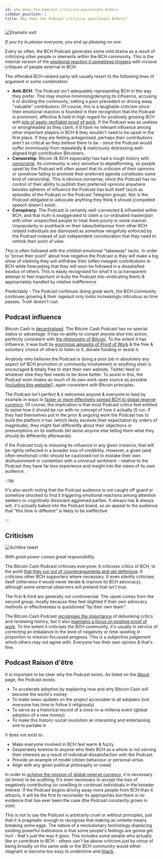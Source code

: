 ```yaml
---
id: why-does-the-podcast-criticise-passionate-bchers
sidebar_position: 2
title: Why does the Podcast criticise passionate BCHers?
---
```



<img src={dramaticExitUrl} alt="Dramatic exit" />

_If you try to please everyone, you end up pleasing no one._

Every so often, the BCH Podcast generates some mild drama as a result of criticising other people or elements within the BCH community. This is the internal version of the [emotional reaction it sometimes triggers](/faqs/BCH-vs-BTC/cant-bch-just-get-over-it) with incisive critiques of people external to BCH.

The offended BCH-related party will usually resort to the following lines of argument in some combination:

- **Anti-BCH**: The Podcast isn't adequately representing BCH in the way they prefer. This may involve minimising/denying its influence, accusing it of dividing the community, setting a poor precedent or driving away "valuable" contributors. Of course, this is a laughable criticism since their emotional reaction is founded in their recognition that the Podcast is prominent, effective & held in high regard for positively growing BCH with [lots of easily verifiable proof of work](/proof-of-work). If the Podcast was as useless or wrongheaded as they claim, it'd have no relevant influence among other important players in BCH & they wouldn't need to be upset in the first place. If they are feeling antagonised, perhaps their contributions aren't as critical as they believe them to be - since the Podcast would suffer enormously from repeatedly & maliciously distressing well-aligned high contribution Bitcoiners.
- **Censorship**: Bitcoin (& BCH especially) has had a rough history with [censorship](/faqs/BCH-vs-BTC/why-is-there-so-much-censorship-in-btc). Its community is very sensitive to deplatforming, so people upset by the Podcast will often assert that its criticism of their opinions or somehow failing to promote their preferred agenda constitutes some kind of censorship. This is obvious nonsense, since the Podcast has no control of their ability to publish their preferred opinions anywhere besides spheres of influence the Podcast has built itself (such as episodes of the Podcast or the Podcast Telegram group). Nor is the Podcast obligated to advocate anything they think it should (compelled speech doesn't exist).
- **Conspiracy**: The Podcast is certainly well-connected & influential within BCH, and that truth is exaggerated to claim a co-ordinated masterplan with other unspecified people to treat them poorly in some manner. Unpopularity or pushback on their takes/behaviour from other BCH related individuals are dismissed as somehow vengefully enforced by the Podcast instead of just independent corroboration that they need to rethink their point of view.

This is often followed with the childish emotional "takeaway" tactic. In order to "prove their point" about how negative the Podcast is they will make a big show of claiming they will withdraw their (often meagre) contributions to BCH while forecasting that they will soon be followed in a dissatisfied exodus of others. This is easily recognised for what it is (a transparent attempt to feel important or bully the Podcast into vindicating them) & appropriately handled by relative indifference.

Predictably - The Podcast continues doing great work, the BCH community continues growing & their ragequit only looks increasingly ridiculous as time passes. Truth doesn't rust.

## Podcast influence

Bitcoin Cash is [decentralised](/faqs/Decentralisation/is-bitcoin-cash-decentralised). The Bitcoin Cash Podcast has no special status or advantage. It has no ability to compel anyone else into action, perfectly consistent with [the philosophy of Bitcoin](/start#episode-3-of-10-philosophy). To the extent it has influence, it was built by [enormous amounts of Proof of Work](/proof-of-work) & the free & voluntary choice of others to listen to it, donate funding or assist it.

Anybody who believes the Podcast is doing a poor job in absolutely any aspect (of BCH promotion or community involvement or anything else) is encouraged & totally free to start their own website, Twitter feed or whatever else they feel needs to be done better. To assist in this, the Podcast even makes as much of its own work open source as possible ([including this website!](/code#this-website)), again consistent with Bitcoin principles.

The Podcast isn't perfect & it welcomes anyone & everyone to lead by example in ways to [faster or more effectively spread BCH to global reserve currency](/faqs/Global-Reserve-Currency/what-do-you-mean-global-reserve-currency). Of course, the implication is that most Podcast critics feel entitled to opine how it should be run with no concept of how it actually IS run. If they had themselves put in the prior & ongoing work the Podcast has to build the platform it has (which likely exceeds their expectation by orders of magnitude), they might feel differently about their objections or presumptions on its methods (let alone anyone else telling them what they should do differently afterwards).

If the Podcast truly is misusing its influence in any given instance, that will be rightly reflected in a broader loss of credibility. However, a given (and often emotional) critic should be cautioned not to mistake their own disillusionment or contention with a universal sentiment - relative to the Podcast they have far less experience and insight into the views of its own audience. 

:::tip

It's also worth noting that the Podcast audience is not caught off guard or somehow shocked to find it triggering emotional reactions among attention seekers or cognitively dissonant aggreived parties. It always has & always will, it's actually baked into the Podcast brand, so an appeal to the audience that "this time is different" is likely to be ineffective.

:::

## Criticism

<img src={achillesUrl} alt="Achilles tweet" />

_With great power comes great responsibility._

The Bitcoin Cash Podcast criticises everyone. It criticises critics of BCH, to the point [that they run out of counterarguments and get defensive](/faqs/BCH-vs-BTC/cant-bch-just-get-over-it). It criticises other BCH supporters where necessary. It even silently criticises itself (otherwise it would never iterate & improve its BCH advocacy), although some external observers will pretend that isn't true.

The first & third are generally not controversial. The upset comes from the second group, mostly because they feel slighted if their own advocacy methods or effectiveness is questioned "by their own team".

The Bitcoin Cash Podcast [recognises the importance](faqs/BCH-vs-BTC/cant-bch-just-get-over-it) of debunking critics and reviewing history, but it also [maintains a focus on positive proof of work](/faqs/BCH-vs-BTC/cant-bch-just-get-over-it#the-bitcoin-cash-podcast). To the extent it criticises the BCH community, it's usually in service of correcting an imbalance in the level of negativity or time-wasting in proportion to mission-focussed progress. This is a subjective judgement which others may not agree with. Everyone has their own opinion & that's fine.

## Podcast Raison d'être

It is important to be clear why the Podcast exists. As listed on the [About](https://bitcoincashpodcast.com/about) page, the Podcast exists:

- To accelerate adoption by explaining how and why Bitcoin Cash will become the world's money
- To make news updates on the project accessible to all adopters (not everyone has time to follow it religiously)
- To serve as a historical record of a once-in-a-millenia event (global adoption of a new money)
- To make this historic social revolution an interesting and entertaining one to partake in

It does not exist to:

- Make everyone involved in BCH feel warm & fuzzy.
- Desperately kowtow to anyone who feels BCH as a whole is not serving their interests as a result of individual dissatisfaction with the Podcast.
- Provide an example of model citizen behaviour or personal virtue.
- Align with any given political philosophy or creed.

In order to [acheive the mission of global reserve currency](/faqs/Global-Reserve-Currency/what-do-you-mean-global-reserve-currency), it is necessary (at times) to be scathing. It's even necessary to accept the loss of negatively contributing (or unwilling to continue) individuals in the broader interest. If the Podcast begins driving away more people from BCH than it attracts, it will be the first to reconsider its approaches but there is no evidence that has ever been the case (the Podcast constantly grows in size).

This is not to say the Podcast is arbitrarily cruel or without principles, just that it is pragmatic enough to recognise that making an omlette means breaking some eggs. The nature of a revolutionary technology displacing existing powerful institutions is that some people's feelings are gonna get hurt - that's just the way it goes. This includes some people who actually like or contribute to BCH - others can't be above criticism just by virtue of being broadly on the same side or the BCH community would either stagnant or become too easy to undermine and [hijack](/faqs/Media/what-about-roger-vers-book-hijacking-bitcoin).
